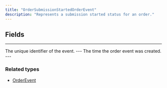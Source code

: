```yaml
---
title: "OrderSubmissionStartedOrderEvent"
description: "Represents a submission started status for an order."
---
```


## Fields

---

<ParamField path="id" type="ID!">
The unique identifier of the event.
</ParamField>
---

<ParamField path="createdAt" type="Time!">
The time the order event was created.
</ParamField>
---

### Related types

* [OrderEvent](/api-reference/orderevent)